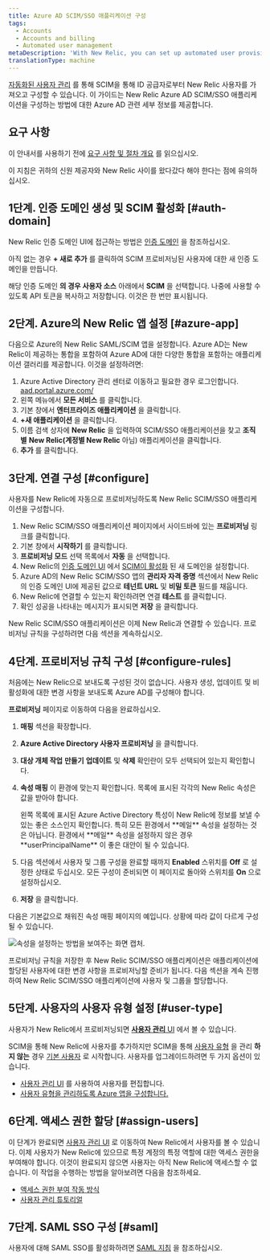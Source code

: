 ```yaml
---
title: Azure AD SCIM/SSO 애플리케이션 구성
tags:
  - Accounts
  - Accounts and billing
  - Automated user management
metaDescription: 'With New Relic, you can set up automated user provisioning and management for Azure Active Directory (AD) SSO.'
translationType: machine
---
```


[자동화된 사용자 관리](/docs/accounts/accounts/automated-user-management/automated-user-provisioning-single-sign) 를 통해 SCIM을 통해 ID 공급자로부터 New Relic 사용자를 가져오고 구성할 수 있습니다. 이 가이드는 New Relic Azure AD SCIM/SSO 애플리케이션을 구성하는 방법에 대한 Azure AD 관련 세부 정보를 제공합니다.

## 요구 사항

이 안내서를 사용하기 전에 [요구 사항 및 절차 개요](/docs/assign-users-automated-provisioning-allow-single-sign#requirements) 를 읽으십시오.

이 지침은 귀하의 신원 제공자와 New Relic 사이를 왔다갔다 해야 한다는 점에 유의하십시오.

## 1단계. 인증 도메인 생성 및 SCIM 활성화 [#auth-domain]

New Relic 인증 도메인 UI에 접근하는 방법은 [인증 도메인](/docs/accounts/accounts-billing/new-relic-one-user-management/authentication-domains-saml-sso-scim-more/#ui) 을 참조하십시오.

아직 없는 경우 **+ 새로 추가** 를 클릭하여 SCIM 프로비저닝된 사용자에 대한 새 인증 도메인을 만듭니다.

해당 인증 도메인 **의 경우 사용자 소스** 아래에서 **SCIM** 을 선택합니다. 나중에 사용할 수 있도록 API 토큰을 복사하고 저장합니다. 이것은 한 번만 표시됩니다.

## 2단계. Azure의 New Relic 앱 설정 [#azure-app]

다음으로 Azure의 New Relic SAML/SCIM 앱을 설정합니다. Azure AD는 New Relic이 제공하는 통합을 포함하여 Azure AD에 대한 다양한 통합을 포함하는 애플리케이션 갤러리를 제공합니다. 이것을 설정하려면:

1. Azure Active Directory 관리 센터로 이동하고 필요한 경우 로그인합니다. [aad.portal.azure.com/](https://aad.portal.azure.com/)
2. 왼쪽 메뉴에서 **모든 서비스** 를 클릭합니다.
3. 기본 창에서 **엔터프라이즈 애플리케이션** 을 클릭합니다.
4. **+새 애플리케이션** 을 클릭합니다.
5. 이름 검색 상자에 **New Relic** 을 입력하여 SCIM/SSO 애플리케이션을 찾고 **조직별** **New Relic(계정별 New Relic** 아님) 애플리케이션을 클릭합니다.
6. **추가** 를 클릭합니다.

## 3단계. 연결 구성 [#configure]

사용자를 New Relic에 자동으로 프로비저닝하도록 New Relic SCIM/SSO 애플리케이션을 구성합니다.

1. New Relic SCIM/SSO 애플리케이션 페이지에서 사이드바에 있는 **프로비저닝** 링크를 클릭합니다.
2. 기본 창에서 **시작하기** 를 클릭합니다.
3. **프로비저닝 모드** 선택 목록에서 **자동** 을 선택합니다.
4. New Relic의 [인증 도메인 UI](/docs/accounts/accounts-billing/new-relic-one-user-management/authentication-domains-saml-sso-scim-more) 에서 [SCIM이 활성화](/docs/accounts/accounts-billing/new-relic-one-user-management/authentication-domains-saml-sso-scim-more#source-users) 된 새 도메인을 설정합니다.
5. Azure AD의 New Relic SCIM/SSO 앱의 **관리자 자격 증명** 섹션에서 New Relic의 인증 도메인 UI에 제공된 값으로 **테넌트 URL** 및 **비밀 토큰** 필드를 채웁니다.
6. New Relic에 연결할 수 있는지 확인하려면 연결 **테스트** 를 클릭합니다.
7. 확인 성공을 나타내는 메시지가 표시되면 **저장** 을 클릭합니다.

New Relic SCIM/SSO 애플리케이션은 이제 New Relic과 연결할 수 있습니다. 프로비저닝 규칙을 구성하려면 다음 섹션을 계속하십시오.

## 4단계. 프로비저닝 규칙 구성 [#configure-rules]

처음에는 New Relic으로 보내도록 구성된 것이 없습니다. 사용자 생성, 업데이트 및 비활성화에 대한 변경 사항을 보내도록 Azure AD를 구성해야 합니다.

**프로비저닝** 페이지로 이동하여 다음을 완료하십시오.

1. **매핑** 섹션을 확장합니다.

2. **Azure Active Directory 사용자 프로비저닝** 을 클릭합니다.

3. **대상 개체 작업** **만들기** **업데이트** 및 **삭제** 확인란이 모두 선택되어 있는지 확인합니다.

4. **속성 매핑** 이 환경에 맞는지 확인합니다. 목록에 표시된 각각의 New Relic 속성은 값을 받아야 합니다.

   <Callout variant="tip">
     왼쪽 목록에 표시된 Azure Active Directory 특성이 New Relic에 정보를 보낼 수 있는 좋은 소스인지 확인합니다. 특히 모든 환경에서 **메일** 속성을 설정하는 것은 아닙니다. 환경에서 **메일** 속성을 설정하지 않은 경우 **userPrincipalName** 이 좋은 대안이 될 수 있습니다.
   </Callout>

5. 다음 섹션에서 사용자 및 그룹 구성을 완료할 때까지 **Enabled** 스위치를 **Off** 로 설정한 상태로 두십시오. 모든 구성이 준비되면 이 페이지로 돌아와 스위치를 **On** 으로 설정하십시오.

6. **저장** 을 클릭합니다.

다음은 기본값으로 채워진 속성 매핑 페이지의 예입니다. 상황에 따라 값이 다르게 구성될 수 있습니다.

![속성을 설정하는 방법을 보여주는 화면 캡처.](./images/Azure_AD_Provisioning_Attribute_Mapping_2_0.png "Azure_AD_Provisioning_Attribute_Mapping.png")

프로비저닝 규칙을 저장한 후 New Relic SCIM/SSO 애플리케이션은 애플리케이션에 할당된 사용자에 대한 변경 사항을 프로비저닝할 준비가 됩니다. 다음 섹션을 계속 진행하여 New Relic SCIM/SSO 애플리케이션에 사용자 및 그룹을 할당합니다.

## 5단계. 사용자의 사용자 유형 설정 [#user-type]

사용자가 New Relic에서 프로비저닝되면 [**사용자 관리** UI](/docs/accounts/accounts-billing/new-relic-one-user-management/user-management-ui-and-tasks#where) 에서 볼 수 있습니다.

SCIM을 통해 New Relic에 사용자를 추가하지만 SCIM을 통해 [사용자 유형](/docs/accounts/accounts-billing/new-relic-one-user-management/user-type) 을 관리 **하지 않는** 경우 [기본 사용자](/docs/accounts/accounts-billing/new-relic-one-user-management/user-type) 로 시작합니다. 사용자를 업그레이드하려면 두 가지 옵션이 있습니다.

* [사용자 관리 UI](/docs/accounts/accounts-billing/new-relic-one-user-management/user-management-ui-and-tasks#edit-user-type) 를 사용하여 사용자를 편집합니다.
* [사용자 유형을 관리하도록 Azure 앱을 구성합니다.](/docs/accounts/accounts-billing/new-relic-one-user-management/authentication-domains-saml-sso-scim-more/#manage-user-type-scim)

## 6단계. 액세스 권한 할당 [#assign-users]

이 단계가 완료되면 [사용자 관리 UI](/docs/accounts/accounts-billing/new-relic-one-user-management/user-management-ui-and-tasks#where) 로 이동하여 New Relic에서 사용자를 볼 수 있습니다. 이제 사용자가 New Relic에 있으므로 특정 계정의 특정 역할에 대한 액세스 권한을 부여해야 합니다. 이것이 완료되지 않으면 사용자는 아직 New Relic에 액세스할 수 없습니다. 이 작업을 수행하는 방법을 알아보려면 다음을 참조하세요.

* [액세스 권한 부여 작동 방식](/docs/accounts/accounts-billing/new-relic-one-user-management/user-management-concepts#understand-concepts)
* [사용자 관리 튜토리얼](/docs/accounts/accounts-billing/new-relic-one-user-management/tutorial-add-new-user-groups-roles-new-relic-one-user-model/)

## 7단계. SAML SSO 구성 [#saml]

사용자에 대해 SAML SSO를 활성화하려면 [SAML 지침](/docs/accounts/accounts-billing/new-relic-one-user-management/authentication-domains-saml-sso-scim-more/#authentication) 을 참조하십시오.